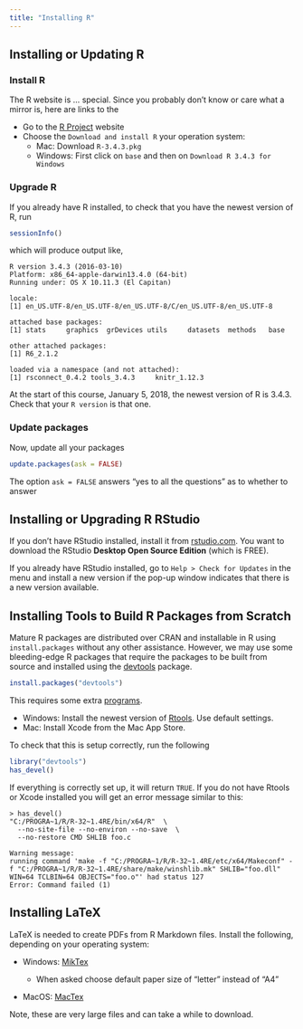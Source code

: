 ```yaml
---
title: "Installing R"
---
```


## Installing or Updating R

### Install R

The R website is ... special. Since you probably don't know or care what a mirror is, here are links to the

- Go to the [R Project](https://cran.r-project.org/) website
- Choose the `Download and install R` your operation system:
    - Mac: Download `R-3.4.3.pkg`
    - Windows: First click on `base` and then on `Download R 3.4.3 for Windows`

### Upgrade R

If you already have R installed, to check that you have the newest version of R, run
```r
sessionInfo()
```
which will produce output like,
```
R version 3.4.3 (2016-03-10)
Platform: x86_64-apple-darwin13.4.0 (64-bit)
Running under: OS X 10.11.3 (El Capitan)

locale:
[1] en_US.UTF-8/en_US.UTF-8/en_US.UTF-8/C/en_US.UTF-8/en_US.UTF-8

attached base packages:
[1] stats     graphics  grDevices utils     datasets  methods   base     

other attached packages:
[1] R6_2.1.2

loaded via a namespace (and not attached):
[1] rsconnect_0.4.2 tools_3.4.3     knitr_1.12.3
```
At the start of this course, January 5, 2018, the newest version of R is 3.4.3.
Check that your `R version` is that one.

### Update packages

Now, update all your packages
```r
update.packages(ask = FALSE)
```
The option `ask = FALSE` answers "yes to all the questions" as to whether to answer


## Installing or Upgrading R RStudio

If you don't have RStudio installed, install it from [rstudio.com](https://www.rstudio.com/products/RStudio/#Desktop). You want to download the RStudio **Desktop Open Source Edition** (which is FREE).

If you already have RStudio installed, go to `Help > Check for Updates` in the menu and install a new version if the pop-up window indicates that there is a new version available.

## Installing Tools to Build R Packages from Scratch

Mature R packages are distributed over CRAN and installable in R using `install.packages` without any other assistance.
However, we may use some bleeding-edge R packages that require the packages to be built from source and installed using the [devtools](http://www.rstudio.com/products/rpackages/devtools/) package.
```r
install.packages("devtools")
```

This requires some extra [programs](http://www.rstudio.com/products/rpackages/devtools/).

- Windows: Install the newest version of [Rtools](http://cran.r-project.org/bin/windows/Rtools/). Use default settings.
- Mac: Install Xcode from the Mac App Store.

To check that this is setup correctly, run the following
```r
library("devtools")
has_devel()
```
If everything is correctly set up, it will return `TRUE`.
If you do not have Rtools or Xcode installed you will get an error message similar to this:
```
> has_devel()
"C:/PROGRA~1/R/R-32~1.4RE/bin/x64/R"  \
  --no-site-file --no-environ --no-save  \
  --no-restore CMD SHLIB foo.c

Warning message:
running command 'make -f "C:/PROGRA~1/R/R-32~1.4RE/etc/x64/Makeconf" -f "C:/PROGRA~1/R/R-32~1.4RE/share/make/winshlib.mk" SHLIB="foo.dll" WIN=64 TCLBIN=64 OBJECTS="foo.o"' had status 127
Error: Command failed (1)
```


## Installing LaTeX

LaTeX is needed to create PDFs from R Markdown files.
Install the following, depending on your operating system:

- Windows: [MikTex](http://miktex.org/download)

    - When asked choose default paper size of "letter" instead of "A4"

- MacOS: [MacTex](https://tug.org/mactex/)

Note, these are very large files and can take a while to download.
